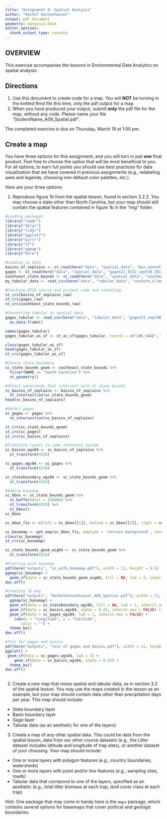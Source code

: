 ```yaml
---
title: "Assignment 9: Spatial Analysis"
author: "Rachel Gonsenhauser"
output: pdf_document
geometry: margin=2.54cm
editor_options: 
  chunk_output_type: console
---
```


## OVERVIEW

This exercise accompanies the lessons in Environmental Data Analytics on spatial analysis. 

## Directions
1. Use this document to create code for a map. You will **NOT** be turning in the knitted Rmd file this time, only the pdf output for a map.
2. When you have produced your output, submit **only** the pdf file for the map, without any code. Please name your file "StudentName_A09_Spatial.pdf".

The completed exercise is due on Thursday, March 19 at 1:00 pm.

## Create a map

You have three options for this assignment, and you will turn in just **one** final product. Feel free to choose the option that will be most beneficial to you. For all options, to earn full points you should use best practices for data visualization that we have covered in previous assignments (e.g., relabeling axes and legends, choosing non-default color palettes, etc.).

Here are your three options: 

1. Reproduce figure 1b from the spatial lesson, found in section 3.2.2. You may choose a state other than North Carolina, but your map should still contain the spatial features contained in figure 1b in the "img" folder. 

``` r
#Loading packages
library("readr")
library("dplyr")
library("tidyr")
library("ggplot2")
library("purrr")
library("sf")
library("ggmap")
library("here")

#Loading in data
basins_nf_seplains <- st_read(here("data", "spatial_data", "bas_nonref_SEPlains.shp"))
gages <- st_read(here("data", "spatial_data", "gagesII_9322_sept30_2011.shp"))
southeast_state_bounds <- st_read(here("data", "spatial_data", "southeast_state_bounds.shp"))
my_tabular_data <- read_csv(here("data", "tabular_data", "conterm_climate.txt"))

#Checking EPSG source and project code and resetting
st_crs(basins_nf_seplains_raw)
st_crs(gages_raw)
st_crs(southeast_state_bounds_raw)

#Converting tabular to spatial data
gages_tabular <- read_csv(here("data", "tabular_data", "gagesII_sept30_2011_tabular.csv")) %>%
  as.data.frame()

names(gages_tabular)
gages_tabular_as_sf <- st_as_sf(gages_tabular, coords = c("LNG_GAGE", "LAT_GAGE"), crs = 4326, dim = "XY")

class(gages_tabular_as_sf)
head(gages_tabular_as_sf)
st_crs(gages_tabular_as_sf)

#Choose state boundary
sc_state_bounds_geom <- southeast_state_bounds %>%
  filter(NAME == "South Carolina") %>%
  st_geometry()

#Select watersheds that intersect with SC state bounds
sc_basins_nf_seplains <- basins_nf_seplains %>%
  st_intersection(sc_state_bounds_geom)
head(sc_basins_nf_seplains)

#Select gages
sc_gages <- gages %>%
  st_intersection(sc_basins_nf_seplains)

st_crs(sc_state_bounds_geom)
st_crs(sc_gages)
st_crs(sc_basins_nf_seplains)

#Transform layers to same reference system
sc_basins_wgs84 <- sc_basins_nf_seplains %>%
  st_transform(4326) 

sc_gages_wgs84 <- sc_gages %>%
  st_transform(4326) 

sc_stateboundary_wgs84 <- sc_state_bounds_geom %>%
  st_transform(4326) 

#Adding basemap
sc_bbox <- sc_state_bounds_geom %>%
  st_buffer(dist = 150000) %>% 
  st_transform(4326) %>% 
  st_bbox()
sc_bbox

sc_bbox_fix <- c(left = sc_bbox[[1]], bottom = sc_bbox[[2]], right = sc_bbox[[3]], top = sc_bbox[[4]])

sc_basemap <- get_map(sc_bbox_fix, maptype = 'terrain-background', source = 'stamen', zoom = 8)
class(sc_basemap)
st_crs(sc_basemap)

sc_state_bounds_geom_wsg84 <- sc_state_bounds_geom %>%
  st_transform(4326)

#Plotting with basemap
pdf(here("outputs", "sc_with_basemap.pdf"), width = 11, height = 8.5)
ggmap(sc_basemap) +
  geom_sf(data = sc_state_bounds_geom_wsg84, fill = NA, lwd = 1, inherit.aes = FALSE)
dev.off()

#Creating 1b map
pdf(here("outputs", "RachelGonsenhauser_A09_Spatial.pdf"), width = 11, height = 8.5) 
  ggmap(sc_basemap) +
  geom_sf(data = sc_stateboundary_wgs84, fill = NA, lwd = 1, inherit.aes = FALSE) +
  geom_sf(data = sc_basins_wgs84, alpha = 0.25, inherit.aes = FALSE) +
  geom_sf(data = sc_gages_wgs84, lwd = 1, inherit.aes = FALSE) +
    labs(x = "longitude", y = "latitude",
       color = "") +
  theme_bw()
dev.off()

#Test for gages and basins
pdf(here("outputs", "test of gages and basins.pdf"), width = 11, height = 8.5)
ggplot() +  
 geom_sf(data = sc_gages_wgs84, lwd = 1) +
    geom_sf(data = sc_basins_wgs84, alpha = 0.25) +
  theme_bw()
dev.off()
  
```

2. Create a new map that mixes spatial and tabular data, as in section 3.3 of the spatial lesson. You may use the maps created in the lesson as an example, but your map should contain data other than precipitation days per year. This map should include: 

* State boundary layer
* Basin boundary layer
* Gage layer
* Tabular data (as an aesthetic for one of the layers)

3. Create a map of any other spatial data. This could be data from the spatial lesson, data from our other course datasets (e.g., the Litter dataset includes latitude and longitude of trap sites), or another dataset of your choosing.  Your map should include: 

* One or more layers with polygon features (e.g., country boundaries, watersheds)
* One or more layers with point and/or line features (e.g., sampling sites, roads)
* Tabular data that correpond to one of the layers, specified as an aesthetic (e.g., total litter biomass at each trap, land cover class at each trap)

Hint: One package that may come in handy here is the `maps` package, which contains several options for basemaps that cover political and geologic boundaries.